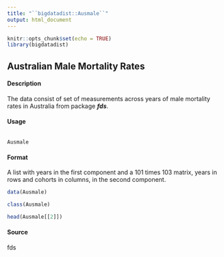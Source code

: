 ---
title: "``bigdatadist::Ausmale``"
output: html_document
---

```{r setup, include=FALSE}
knitr::opts_chunk$set(echo = TRUE)
library(bigdatadist)
```

## Australian Male Mortality Rates


#### Description 


The data consist of set of measurements across years of male mortality rates in Australia from package ***fds***.

#### Usage
<pre><code>
Ausmale
</code></pre>

#### Format
A list with years in the first component and a 101 times 103 matrix, years in rows and cohorts in columns, in the second component.


```{r}
data(Ausmale)

class(Ausmale)

```


```{r}


head(Ausmale[[2]])

```

#### Source
fds
